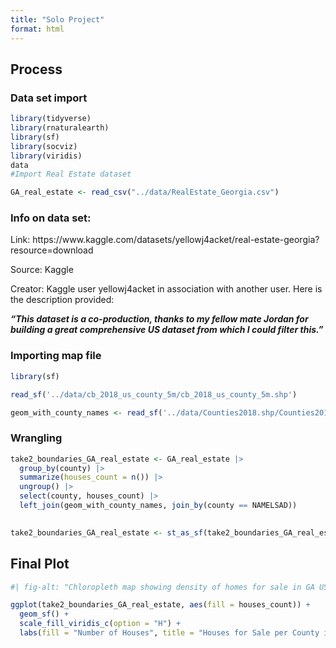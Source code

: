 ```yaml
---
title: "Solo Project"
format: html
---
```

## Process

### Data set import
```r
library(tidyverse)
library(rnaturalearth)
library(sf)
library(socviz)
library(viridis)
data
#Import Real Estate dataset

GA_real_estate <- read_csv("../data/RealEstate_Georgia.csv")
```

### Info on data set: 

Link: https://www.kaggle.com/datasets/yellowj4acket/real-estate-georgia?resource=download

Source: Kaggle

Creator: Kaggle user yellowj4acket in association with another user. Here is the description provided: 

***"This dataset is a co-production, thanks to my fellow mate Jordan for building a great comprehensive US dataset from which I could filter this."***

### Importing map file
```r
library(sf)

read_sf('../data/cb_2018_us_county_5m/cb_2018_us_county_5m.shp')
```

```r
geom_with_county_names <- read_sf('../data/Counties2018.shp/Counties2018.shp')
```
### Wrangling
```r
take2_boundaries_GA_real_estate <- GA_real_estate |>
  group_by(county) |>
  summarize(houses_count = n()) |>
  ungroup() |>
  select(county, houses_count) |>
  left_join(geom_with_county_names, join_by(county == NAMELSAD))
 
```

```r
take2_boundaries_GA_real_estate <- st_as_sf(take2_boundaries_GA_real_estate) 
```


## Final Plot 

```r

#| fig-alt: "Chloropleth map showing density of homes for sale in GA USA. Number of houses ranges from below 300 to over 900, with the most concentrated around the Atlanta metropolitan area and to a lesser extent the area of Savannah. The county with the most houses for sale is Fulton County."

ggplot(take2_boundaries_GA_real_estate, aes(fill = houses_count)) +
  geom_sf() +
  scale_fill_viridis_c(option = "H") +
  labs(fill = "Number of Houses", title = "Houses for Sale per County in GA")
  
```



